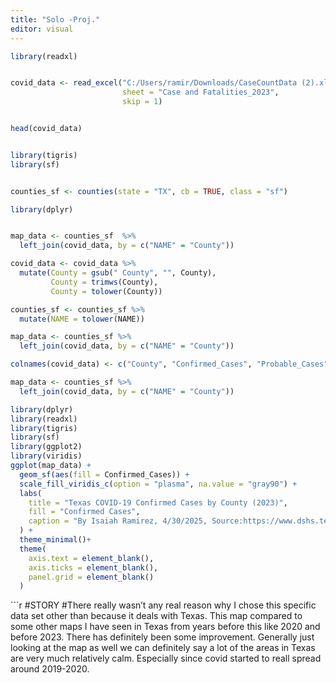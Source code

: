 ```yaml
---
title: "Solo -Proj."
editor: visual
---
```




```r
library(readxl)


covid_data <- read_excel("C:/Users/ramir/Downloads/CaseCountData (2).xlsx", 
                         sheet = "Case and Fatalities_2023", 
                         skip = 1)


head(covid_data)



```
```r
library(tigris)
library(sf)


counties_sf <- counties(state = "TX", cb = TRUE, class = "sf")

```


```r

library(dplyr)


map_data <- counties_sf  %>%
  left_join(covid_data, by = c("NAME" = "County"))

```


```r

covid_data <- covid_data %>%
  mutate(County = gsub(" County", "", County),    
         County = trimws(County),                 
         County = tolower(County))               

counties_sf <- counties_sf %>%
  mutate(NAME = tolower(NAME))                    
```

```r
map_data <- counties_sf %>%
  left_join(covid_data, by = c("NAME" = "County"))

```

```r

colnames(covid_data) <- c("County", "Confirmed_Cases", "Probable_Cases", "Fatalities")

```
```r
map_data <- counties_sf %>%
  left_join(covid_data, by = c("NAME" = "County"))

```

```r
library(dplyr)
library(readxl)
library(tigris)
library(sf)
library(ggplot2)
library(viridis)
ggplot(map_data) +
  geom_sf(aes(fill = Confirmed_Cases)) +
  scale_fill_viridis_c(option = "plasma", na.value = "gray90") +
  labs(
    title = "Texas COVID-19 Confirmed Cases by County (2023)",
    fill = "Confirmed Cases",
    caption = "By Isaiah Ramirez, 4/30/2025, Source:https://www.dshs.texas.gov/covid-19-coronavirus-disease-2019/texas-covid-19-data"
  ) +
  theme_minimal()+
  theme(
    axis.text = element_blank(),    
    axis.ticks = element_blank(),   
    panel.grid = element_blank()   
  )

```

```r
#STORY
#There really wasn't any real reason why I chose this specific data set other than because it deals with Texas. This map compared to some other maps I have seen in Texas from years before this like 2020 and before 2023. There has definitely been some improvement. Generally just looking at the map as well we can definitely say a lot of the areas in Texas are very much relatively calm. Especially since covid started to reall spread around 2019-2020.

